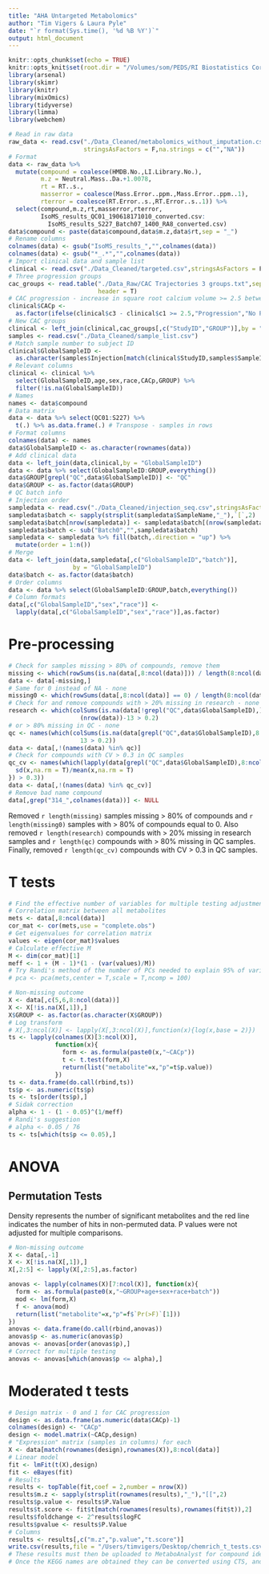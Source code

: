 ```yaml
---
title: "AHA Untargeted Metabolomics"
author: "Tim Vigers & Laura Pyle"
date: "`r format(Sys.time(), '%d %B %Y')`"
output: html_document
---
```


```r
knitr::opts_chunk$set(echo = TRUE)
knitr::opts_knit$set(root.dir = "/Volumes/som/PEDS/RI Biostatistics Core/Shared/Shared Projects/Laura/BDC/Projects/Janet Snell-Bergeon/AHA collaborative grant/Metabolomics")
library(arsenal)
library(skimr)
library(knitr)
library(mixOmics)
library(tidyverse)
library(limma)
library(webchem)
```

```r
# Read in raw data
raw_data <- read.csv("./Data_Cleaned/metabolomics_without_imputation.csv",
                     stringsAsFactors = F,na.strings = c("","NA"))
# Format
data <- raw_data %>% 
  mutate(compound = coalesce(HMDB.No.,LI.Library.No.),
         m.z = Neutral.Mass..Da.+1.0078,
         rt = RT..s.,
         masserror = coalesce(Mass.Error..ppm.,Mass.Error..ppm..1),
         rterror = coalesce(RT.Error..s.,RT.Error..s..1)) %>%
  select(compound,m.z,rt,masserror,rterror,
         IsoMS_results_QC01_190618171010_converted.csv:
           IsoMS_results_S227_Batch07_1400_RA8_converted.csv)
data$compound <- paste(data$compound,data$m.z,data$rt,sep = "_")
# Rename columns
colnames(data) <- gsub("IsoMS_results_","",colnames(data))
colnames(data) <- gsub("*_.*","",colnames(data))
# Import clinical data and sample list
clinical <- read.csv("./Data_Cleaned/targeted.csv",stringsAsFactors = F)
# Three progression groups
cac_groups <- read.table("./Data_Raw/CAC Trajectories 3 groups.txt",sep = "\t",
                         header = T)
# CAC progression - increase in square root calcium volume >= 2.5 between baseline and visit 3
clinical$CACp <- 
  as.factor(ifelse(clinical$c3 - clinical$c1 >= 2.5,"Progression","No Progression"))
# New CAC groups
clinical <- left_join(clinical,cac_groups[,c("StudyID","GROUP")],by = "StudyID")
samples <- read.csv("./Data_Cleaned/sample_list.csv")
# Match sample number to subject ID
clinical$GlobalSampleID <- 
  as.character(samples$Injection[match(clinical$StudyID,samples$SampleID)])
# Relevant columns
clinical <- clinical %>%
  select(GlobalSampleID,age,sex,race,CACp,GROUP) %>%
  filter(!is.na(GlobalSampleID))
# Names
names <- data$compound
# Data matrix
data <- data %>% select(QC01:S227) %>%
  t(.) %>% as.data.frame(.) # Transpose - samples in rows
# Format columns
colnames(data) <- names
data$GlobalSampleID <- as.character(rownames(data))
# Add clinical data
data <- left_join(data,clinical,by = "GlobalSampleID")
data <- data %>% select(GlobalSampleID:GROUP,everything())
data$GROUP[grepl("QC",data$GlobalSampleID)] <- "QC"
data$GROUP <- as.factor(data$GROUP)
# QC batch info
# Injection order
sampledata <- read.csv("./Data_Cleaned/injection_seq.csv",stringsAsFactors = F)
sampledata$batch <- sapply(strsplit(sampledata$SampleName,"_"),`[`,2)
sampledata$batch[nrow(sampledata)] <- sampledata$batch[(nrow(sampledata)-1)]
sampledata$batch <- sub("Batch0","",sampledata$batch)
sampledata <- sampledata %>% fill(batch,.direction = "up") %>%
  mutate(order = 1:n())
# Merge
data <- left_join(data,sampledata[,c("GlobalSampleID","batch")],
                  by = "GlobalSampleID")
data$batch <- as.factor(data$batch)
# Order columns
data <- data %>% select(GlobalSampleID:GROUP,batch,everything())
# Column formats
data[,c("GlobalSampleID","sex","race")] <- 
  lapply(data[,c("GlobalSampleID","sex","race")],as.factor) 
```

# Pre-processing

```r
# Check for samples missing > 80% of compounds, remove them
missing <- which(rowSums(is.na(data[,8:ncol(data)])) / length(8:ncol(data)) > 0.8)
data <- data[-missing,]
# Same for 0 instead of NA - none
missing0 <- which(rowSums(data[,8:ncol(data)] == 0) / length(8:ncol(data)) > 0.8)
# Check for and remove compounds with > 20% missing in research - none
research <- which(colSums(is.na(data[!grepl("QC",data$GlobalSampleID),])) / 
                    (nrow(data))-13 > 0.2)
# or > 80% missing in QC - none
qc <- names(which(colSums(is.na(data[grepl("QC",data$GlobalSampleID),8:ncol(data)])) / 
                    13 > 0.2))
data <- data[,!(names(data) %in% qc)]
# Check for compounds with CV > 0.3 in QC samples
qc_cv <- names(which(lapply(data[grepl("QC",data$GlobalSampleID),8:ncol(data)],function(x){
  sd(x,na.rm = T)/mean(x,na.rm = T)
}) > 0.3))
data <- data[,!(names(data) %in% qc_cv)]
# Remove bad name compound
data[,grep("314_",colnames(data))] <- NULL
```

Removed `r length(missing)` samples missing > 80% of compounds and `r length(missing0)` samples with > 80% of compounds equal to 0. Also removed `r length(research)` compounds with > 20% missing in research samples and `r length(qc)` compounds with > 80% missing in QC samples. Finally, removed `r length(qc_cv)` compounds with CV > 0.3 in QC samples. 

# T tests

```r
# Find the effective number of variables for multiple testing adjustment.
# Correlation matrix between all metabolites
mets <- data[,8:ncol(data)]
cor_mat <- cor(mets,use = "complete.obs")
# Get eigenvalues for correlation matrix
values <- eigen(cor_mat)$values
# Calculate effective M
M <- dim(cor_mat)[1]
meff <- 1 + (M - 1)*(1 - (var(values)/M))
# Try Randi's method of the number of PCs needed to explain 95% of variance 
# pca <- pca(mets,center = T,scale = T,ncomp = 100)
```

```r
# Non-missing outcome
X <- data[,c(5,6,8:ncol(data))]
X <- X[!is.na(X[,1]),]
X$GROUP <- as.factor(as.character(X$GROUP))
# Log transform
# X[,3:ncol(X)] <- lapply(X[,3:ncol(X)],function(x){log(x,base = 2)})
ts <- lapply(colnames(X)[3:ncol(X)], 
             function(x){
               form <- as.formula(paste0(x,"~CACp"))
               t <- t.test(form,X)
               return(list("metabolite"=x,"p"=t$p.value))
             })
ts <- data.frame(do.call(rbind,ts))
ts$p <- as.numeric(ts$p)
ts <- ts[order(ts$p),]
# Sidak correction
alpha <- 1 - (1 - 0.05)^(1/meff)
# Randi's suggestion
# alpha <- 0.05 / 76
ts <- ts[which(ts$p <= 0.05),]
```

# ANOVA

## Permutation Tests

Density represents the number of significant metabolites and the red line indicates the number of hits in non-permuted data. P values were not adjusted for multiple comparisons.

```r
# Non-missing outcome
X <- data[,-1]
X <- X[!is.na(X[,1]),]
X[,2:5] <- lapply(X[,2:5],as.factor)

anovas <- lapply(colnames(X)[7:ncol(X)], function(x){
  form <- as.formula(paste0(x,"~GROUP+age+sex+race+batch"))
  mod <- lm(form,X)
  f <- anova(mod)
  return(list("metabolite"=x,"p"=f$`Pr(>F)`[1]))
})
anovas <- data.frame(do.call(rbind,anovas))
anovas$p <- as.numeric(anovas$p)
anovas <- anovas[order(anovas$p),]
# Correct for multiple testing
anovas <- anovas[which(anovas$p <= alpha),]
```

# Moderated t tests

```r
# Design matrix - 0 and 1 for CAC progression
design <- as.data.frame(as.numeric(data$CACp)-1)
colnames(design) <- "CACp"
design <- model.matrix(~CACp,design)
# "Expression" matrix (samples in columns) for each
X <- data[match(rownames(design),rownames(X)),8:ncol(data)]
# Linear model
fit <- lmFit(t(X),design)
fit <- eBayes(fit)
# Results
results <- topTable(fit,coef = 2,number = nrow(X))
results$m.z <- sapply(strsplit(rownames(results),"_"),"[[",2)
results$p.value <- results$P.Value
results$t.score <- fit$t[match(rownames(results),rownames(fit$t)),2]
results$foldchange <- 2^results$logFC
results$pvalue <- results$P.Value
# Columns
results <- results[,c("m.z","p.value","t.score")]
write.csv(results,file = "/Users/timvigers/Desktop/chemrich_t_tests.csv",na="",row.names = F)
# These results must then be uploaded to MetaboAnalyst for compound identification.
# Once the KEGG names are obtained they can be converted using CTS, and the results uploaded to ChemRICH
```

<!-- # Moderated ANOVA -->

<!-- ```{r echo=FALSE} -->
<!-- # Design matrix - 0 and 1 for CAC progression -->
<!-- design <- as.data.frame(data$GROUP[data$GROUP != "QC"]) -->
<!-- colnames(design) <- "GROUP" -->
<!-- design$GROUP <- as.factor(as.numeric(design$GROUP)) -->
<!-- design <- model.matrix(~GROUP,design) -->
<!-- # "Expression" matrix (samples in columns) for each  -->
<!-- X <- data[match(rownames(design),rownames(X)),8:ncol(data)] -->
<!-- # Linear model -->
<!-- fit <- lmFit(t(X),design) -->
<!-- fit <- eBayes(fit) -->
<!-- # Results -->
<!-- results <- topTable(fit,coef = c(2,3),number = nrow(X)) -->
<!-- results$m.z <- sapply(strsplit(rownames(results),"_"),"[[",2) -->
<!-- results$p.value <- results$P.Value -->
<!-- results$t.score <- fit$t[match(rownames(results),rownames(fit$t)),2] -->
<!-- write.csv(results[,c("m.z","p.value","t.score")],row.names = F, -->
<!--           file = "./Data_Cleaned/moderated_anova_GROUP.csv") -->
<!-- ``` -->

<!-- # Metabolite classes     -->

<!-- ```{r echo=FALSE} -->
<!-- # Import identified compounds. These were found by uploading moderated t test  -->
<!-- # results to the peaks to pathways module in MetaboAnalyst -->
<!-- kegg <- read.csv("./Data_Cleaned/mummichog_matched_compound_all.csv") -->
<!-- # Add to data  -->
<!-- raw_data$Query.Mass <-raw_data$Neutral.Mass..Da.+1.0078 -->
<!-- classes <- left_join(raw_data,kegg,by = "Query.Mass") -->
<!-- # Remove unidentified metabolites -->
<!-- classes <- classes[!is.na(classes$Matched.Compound),] -->
<!-- # Get compound classes -->
<!-- colnames(classes)[which(colnames(classes) == "Matched.Compound")] <-  -->
<!--   "KEGG" -->
<!-- classes <- assign_hierarchy(classes,keep_unknowns = F,identifier = "KEGG") -->
<!-- # Order by class name -->
<!-- classes <- classes[order(classes$Class),] -->
<!-- ``` -->

<!-- # Correlation matrix (clustered by metabolite class) -->

<!-- ```{r echo=FALSE} -->
<!-- # Transpose for correlation matrix -->
<!-- cor_mat <- t(classes[!is.na(classes$Class),24:263]) -->
<!-- colnames(cor_mat) <- classes$Class[!is.na(classes$Class)] -->
<!-- # Clustered heatmap -->
<!-- # Correlation matrix -->
<!-- cor = round(cor(cor_mat,use = "pairwise.complete.obs"),3) -->
<!-- heatmap(cor,Rowv = NA,Colv = NA,main = "No Clustering") -->
<!-- heatmap(cor,main = "Default Clustering") -->
<!-- ``` -->

<!-- # WGCNA -->

<!-- - Samples with > 50% missing are excluded -->

<!-- ```{r echo=FALSE} -->
<!-- # WGCNA dataframe - samples in rows -->
<!-- W <- as.data.frame(data[,8:ncol(data)]) -->
<!-- rownames(W) <- data$GlobalSampleID -->
<!-- # Exclude QC -->
<!-- W <- W[14:nrow(W),] -->
<!-- # Good samples and metabolites only -->
<!-- gsm <- goodSamplesGenes(W) -->
<!-- W <- W[,gsm$goodGenes] -->
<!-- W <- W[gsm$goodSamples,] -->
<!-- # Make sample tree -->
<!-- sampleTree <- hclust(dist(W), method = "average") -->
<!-- plot(sampleTree) -->
<!-- ``` -->